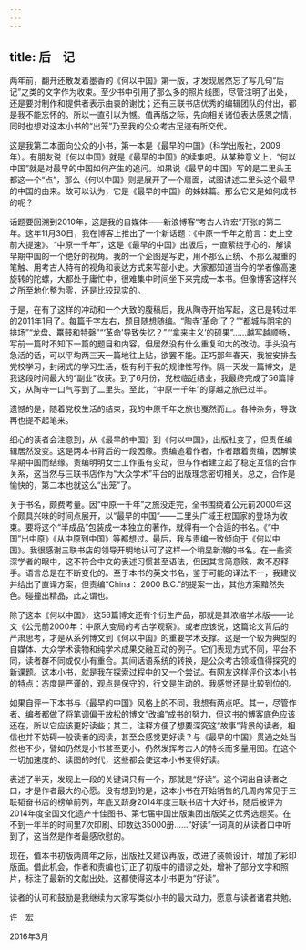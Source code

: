```yaml
---
---
---
```

title: 后　记
---




两年前，翻开还散发着墨香的《何以中国》第一版，才发现居然忘了写几句“后记”之类的文字作为收束。至少书中引用了那么多的照片线图，尽管注明了出处，还是要对制作和提供者表示由衷的谢忱；还有三联书店优秀的编辑团队的付出，都是我不能忘怀的。所以一直引以为憾。值再版之际，先向相关诸位表达感恩之情，同时也想对这本小书的“出笼”乃至我的公众考古足迹有所交代。

这是我第二本面向公众的小书，第一本是《最早的中国》（科学出版社，2009年）。有朋友说《何以中国》就是《最早的中国》的续集吧。从某种意义上，“何以中国”就是对最早的中国如何产生的追问。如果说《最早的中国》写的是二里头王都这一个“点”，那么《何以中国》则是展开了一个扇面，试图讲述二里头这个最早的中国的由来。故可以认为，它是《最早的中国》的姊妹篇。那么它又是如何成书的呢？

话题要回溯到2010年，这是我的自媒体——新浪博客“考古人许宏”开张的第二年。这年11月30日，我在博客上推出了一个新话题：《中原一千年之前言：史上空前大提速》。“中原一千年”，这是《最早的中国》出版后，一直萦绕于心的、解读早期中国的一个绝好的视角。我的一个企图是写史，用不那么正统、不那么凝重的笔触、用考古人特有的视角和表达方式来写部小史。大家都知道当今的学者像高速旋转的陀螺，大都处于庸忙中，很难集中时间坐下来完成一本书。但像博客这样兴之所至地化整为零，还是比较现实的。

于是，在有了这样的冲动和一个大致的腹稿后，我从陶寺开始写起，这已是转过年的2011年1月了。每篇千字左右，题目随想随编。“陶寺‘革命’了？”“都城与阴宅的排场”“龙盘、鼍鼓和特磬”“‘革命’导致失忆？”“‘拿来主义’的硕果”……越写越顺畅，写前一篇时不知下一篇的题目和内容，但居然没有什么重复和大的改动。手头没有急活的话，可以平均两三天一篇地往上贴，欲罢不能。正巧那年春天，我被安排去党校学习，封闭式的学习生活，极有利于我的规律性写作。隔一天发一篇博文，是我这段时间最大的“副业”收获。到了6月份，党校临近结业，我最终完成了56篇博文，从陶寺一口气写到了二里头。至此，“中原一千年”的穿越之旅已过半。

遗憾的是，随着党校生活的结束，我的中原千年之旅也戛然而止。各种杂务，导致再也提不起笔来。

细心的读者会注意到，从《最早的中国》到《何以中国》，出版社变了，但责任编辑居然没变。这是两本书背后的一段因缘。责编追着作者，作者跟着责编，因解读早期中国而结缘。责编明明女士工作虽有变动，但与作者建立起了稳定互信的合作关系，这当然与三联书店作为“大众学术”平台的出版理念密切相关。总之，合作是愉快的，第二本也就这么“出笼”了。

关于书名，颇费考量。因“中原一千年”之旅没走完，全书围绕着公元前2000年这个颇具兴味的时间点展开，以“最早的中国”——二里头广域王权国家的登场为收束。要将这个“半成品”包装成一本独立的著作，就得有一个合适的书名。《“中国”出中原》《从中原到中国》等都想过。最后，我与责编一致倾向于《何以中国》。我很感谢三联书店的领导开明地认可了这样一个稍显新潮的书名。在一些资深学者的眼中，这不符合中文的表述习惯甚至语法，但因其言简意赅，故不忍释手。语言总是在不断变化的。至于本书的英文书名，鉴于可能的译法不一，我建议并给出了直译方案，但责编“China： 2000 B.C.”的提案一出，其他方案黯然失色。碰撞出精品，此之谓也。

除了这本《何以中国》，这56篇博文还有个衍生产品，那就是其浓缩学术版——论文《公元前2000年：中原大变局的考古学观察》。或者应该说，这篇论文背后的严肃思考，才是从系列博文到《何以中国》的重要学术支撑。这是一个较为典型的自媒体、大众学术读物和纯学术成果交融互动的例子。它们表现方式不同，平台不同，读者群不同或仅小有重合。其间话语系统的转换，是公众考古领域值得探究的新课题。这本小书，就是我在探索过程中的又一个尝试。有网友这样评价这本小书的特点：态度是严谨的，观点是保守的，行文是生动的。我感觉还是比较到位的。

如果自评一下本书与《最早的中国》风格上的不同，我想有两点吧。其一，尽管作者、编者都做了将笔调偏于放松的博文“改编”成书的努力，但这书的博客底色应该还在，所以它应该更好读些；其二，注释方便了想要深究这“故事”背景的读者，相信也并不妨碍一般读者的阅读，甚至会感觉更好读？与《最早的中国》贯通之处当然也不少，譬如仍然是小书甚至更小，仍然发挥考古人的特长而多量用图。在这个一切加速度的、读图的时代，这些都会使这本小书变得好读。

表述了半天，发现上一段的关键词只有一个，那就是“好读”。这个词出自读者之口，才是作者最大的心愿。没有想到的是，这本小书在开始销售的几周内常见于三联韬奋书店的榜单前列，年底又跻身2014年度三联书店十大好书，随后被评为2014年度全国文化遗产十佳图书、第七届中国出版集团出版奖之优秀选题奖。在不到一年半的时间里7次印刷、印数达35000册……“好读”一词真的从读者口中听到了，这当然是作者最感欣慰的。

现在，值本书初版两周年之际，出版社又建议再版，改进了装帧设计，增加了彩印版面。借此机会，作者和责编也订正了初版中的错谬之处，增补了部分文字和照片，标注了最新的文献出处。这都使得这本小书更为“好读”。

读者的认可和鼓励是我继续为大家写类似小书的最大动力，愿意与读者诸君共勉。





许　宏

2016年3月